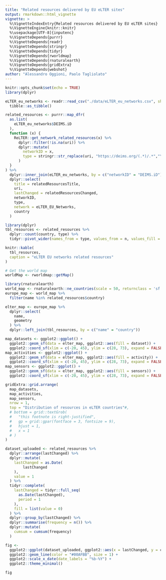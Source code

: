 ```yaml
---
title: "Related resources delivered by EU eLTER sites"
output: rmarkdown::html_vignette
vignette: >
  %\VignetteIndexEntry{Related resources delivered by EU eLTER sites}
  %\VignetteEngine{knitr::knitr}
  %\usepackage[UTF-8]{inputenc}
  %\VignetteDepends{purrr}
  %\VignetteDepends{readr}
  %\VignetteDepends{stringr}
  %\VignetteDepends{tidyr}
  %\VignetteDepends{rworldmap}
  %\VignetteDepends{rnaturalearth}
  %\VignetteDepends{gridExtra}
  %\VignetteDepends{webshot}
author: "Alessandro Oggioni, Paolo Tagliolato"
---
```


```r
knitr::opts_chunk$set(echo = TRUE)
library(dplyr)
```

```r
eLTER_eu_networks <- readr::read_csv("./data/eLTER_eu_networks.csv", show_col_types = FALSE) %>%
  tibble::as_tibble()

related_resources <- purrr::map_dfr(
  as.list(
    eLTER_eu_networks$DEIMS.iD
  ),
  function (x) {
    ReLTER::get_network_related_resources(x) %>%
      dplyr::filter(!is.na(uri)) %>%
      dplyr::mutate(
        networkID = x,
        type = stringr::str_replace(uri, "https://deims.org/(.*)/.*","\\1")
      )
  }
) %>%
  dplyr::inner_join(eLTER_eu_networks, by = c("networkID" = "DEIMS.iD")) %>%
  dplyr::select(
    title = relatedResourcesTitle,
    uri,
    lastChanged = relatedResourcesChanged,
    networkID,
    type,
    network = eLTER_EU_Networks,
    country
  )
```

```r
library(dplyr)
tbl_resources <- related_resources %>%
  dplyr::count(country, type) %>%
  tidyr::pivot_wider(names_from = type, values_from = n, values_fill = 0)

knitr::kable(
  tbl_resources,
  caption = "eLTER EU networks related resources"
)
```

```r
# Get the world map
worldMap <- rworldmap::getMap()

library(rnaturalearth)
world_map <- rnaturalearth::ne_countries(scale = 50, returnclass = 'sf')
europe_map <- world_map %>%
  filter(name %in% related_resources$country)

elter_map <- europe_map %>%
  dplyr::select(
    name,
    geometry
  ) %>%
  dplyr::left_join(tbl_resources, by = c("name" = "country"))

map_datasets <- ggplot2::ggplot() +
  ggplot2::geom_sf(data = elter_map, ggplot2::aes(fill = dataset)) +
  ggplot2::coord_sf(xlim = c(-20, 45), ylim = c(28, 73), expand = FALSE)
map_activities <- ggplot2::ggplot() +
  ggplot2::geom_sf(data = elter_map, ggplot2::aes(fill = activity)) +
  ggplot2::coord_sf(xlim = c(-20, 45), ylim = c(28, 73), expand = FALSE)
map_sensors <- ggplot2::ggplot() +
  ggplot2::geom_sf(data = elter_map, ggplot2::aes(fill = sensors)) +
  ggplot2::coord_sf(xlim = c(-20, 45), ylim = c(28, 73), expand = FALSE)

gridExtra::grid.arrange(
  map_datasets,
  map_activities,
  map_sensors,
  nrow = 1,
  top = "Distribution of resources in eLTER countries"#,
  # bottom = grid::textGrob(
  #   "this footnote is right-justified",
  #   gp = grid::gpar(fontface = 3, fontsize = 9),
  #   hjust = 1,
  #   x = 1
  # )
)
```

```r
dataset_uploaded <- related_resources %>%
  dplyr::arrange(lastChanged) %>%
  dplyr::mutate(
    lastChanged = as.Date(
        lastChanged
    ),
    value = 1
  ) %>%
  tidyr::complete(
    lastChanged = tidyr::full_seq(
      as.Date(lastChanged),
      period = 1
    ), 
    fill = list(value = 0)
  ) %>%
  dplyr::group_by(lastChanged) %>%
  dplyr::summarise(frequency = n()) %>%
  dplyr::mutate(
    cumsum = cumsum(frequency)
  )

fig <- 
  ggplot2::ggplot(dataset_uploaded, ggplot2::aes(x = lastChanged, y = cumsum)) +
  ggplot2::geom_line(color = "#00AFBB", size = 1) +
  ggplot2::scale_x_date(date_labels = "%b-%Y") +
  ggplot2::theme_minimal()

fig
```
